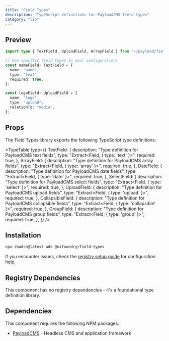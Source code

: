 ```yaml
---
title: "Field Types"
description: "TypeScript definitions for PayloadCMS field types"
category: "lib"
---
```


## Preview

```typescript
import type { TextField, UploadField, ArrayField } from "~/payload/fields";

// Use specific field types in your configurations
const nameField: TextField = {
  name: "name",
  type: "text",
  required: true,
};

const logoField: UploadField = {
  name: "logo",
  type: "upload",
  relationTo: "media",
};
```

## Props

The Field Types library exports the following TypeScript type definitions:

<TypeTable
  type={{
    TextField: {
      description: "Type definition for PayloadCMS text fields",
      type: "Extract<Field, { type: 'text' }>",
      required: true,
    },
    ArrayField: {
      description: "Type definition for PayloadCMS array fields",
      type: "Extract<Field, { type: 'array' }>",
      required: true,
    },
    DateField: {
      description: "Type definition for PayloadCMS date fields",
      type: "Extract<Field, { type: 'date' }>",
      required: true,
    },
    SelectField: {
      description: "Type definition for PayloadCMS select fields",
      type: "Extract<Field, { type: 'select' }>",
      required: true,
    },
    UploadField: {
      description: "Type definition for PayloadCMS upload fields",
      type: "Extract<Field, { type: 'upload' }>",
      required: true,
    },
    CollapsibleField: {
      description: "Type definition for PayloadCMS collapsible fields",
      type: "Extract<Field, { type: 'collapsible' }>",
      required: true,
    },
    GroupField: {
      description: "Type definition for PayloadCMS group fields",
      type: "Extract<Field, { type: 'group' }>",
      required: true,
    },
  }}
/>

## Installation

```bash
npx shadcn@latest add @uifoundry/field-types
```

If you encounter issues, check the [registry setup guide](/docs/registry-setup) for configuration help.

## Registry Dependencies

This component has no registry dependencies - it's a foundational type definition library.

## Dependencies

This component requires the following NPM packages:

- [PayloadCMS](https://github.com/payloadcms/payload) - Headless CMS and application framework
